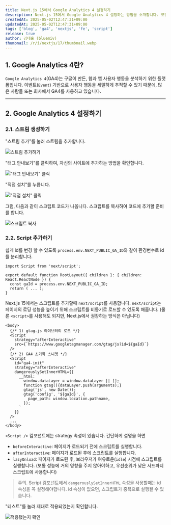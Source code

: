 ```yaml
---
title: Next.js 15에서 Google Analytics 4 설정하기
description: Next.js 15에서 Google Analytics 4 설정하는 방법을 소개합니다. 또한, nextjs의 Script 컴포넌트에 대해 자세하게 설명합니다.
createdAt: 2025-05-02T12:47:31+09:00
updatedAt: 2025-05-02T12:47:31+09:00
tags: ['blog', 'ga4', 'nextjs', 'fe', 'script']
release: true
author: 김태홍 (bluemiv)
thumbnail: /r/i/nextjs/17/thumbnail.webp
---
```


## 1. Google Analytics 4란?

`Google Analytics 4`(GA4)는 구글이 만든, 웹과 앱 사용자 행동을 분석하기 위한 플랫폼입니다. 이벤트(`Event`) 기반으로 사용자 행동을 세밀하게 추적할 수 있기 때문에, 많은 사람들 또는 회사에서 GA4를 사용하고 있습니다.

---

## 2. Google Analytics 4 설정하기

### 2.1. 스트림 생성하기

"스트림 추가"를 눌러 스트림을 추가합니다.

![스트림 추가하기](/r/i/nextjs/17/1.webp)

"태그 안내보기"를 클릭하여, 자신의 사이트에 추가하는 방법을 확인합니다.

!["태그 안내보기" 클릭](/r/i/nextjs/17/5.webp)

"직접 설치"를 누릅니다.

!["직접 설치" 클릭](/r/i/nextjs/17/2.webp)

그럼, 다음과 같이 스크립트 코드가 나옵니다. 스크립트를 복사하여 코드에 추가할 준비를 합니다.

![스크립트 복사](/r/i/nextjs/17/3.webp)

### 2.2. Script 추가하기

쉽게 id를 변경 할 수 있도록 `process.env.NEXT_PUBLIC_GA_ID`와 같이 환경변수로 id를 분리합니다.

```tsx {4}
import Script from 'next/script';

export default function RootLayout({ children }: { children: React.ReactNode }) {
  const gaId = process.env.NEXT_PUBLIC_GA_ID;
  return ( ... );
}
```

Next.js 15에서는 스크립트를 추가할때 `next/script`를 사용합니다.
`next/script`는 페이지의 로딩 성능을 높이기 위해 스크립트를 비동기로 로드할 수 있도록 해줍니다.
(물론 `<script>`를 사용해도 되지만, Next.js에서 권장하는 방식은 아닙니다)

```tsx {4, 9, 10}
<body>
  {/* 1) gtag.js 라이브러리 로드 */}
  <Script
    strategy="afterInteractive"
    src={`https://www.googletagmanager.com/gtag/js?id=${gaId}`}
  />
  {/* 2) GA4 초기화 스니펫 */}
  <Script
    id="ga4-init"
    strategy="afterInteractive"
    dangerouslySetInnerHTML={{
      __html: `
        window.dataLayer = window.dataLayer || [];
        function gtag(){dataLayer.push(arguments);}
        gtag('js', new Date());
        gtag('config', '${gaId}', {
          page_path: window.location.pathname,
        });
      `
    }}
  />
  ...
</body>
```

`<Script />` 컴포넌트에는 strategy 속성이 있습니다. 간단하게 설명을 하면

- `beforeInteractive`: 페이지가 로드되기 전에 스크립트를 실행합니다.
- `afterInteractive`: 페이지가 로드된 후에 스크립트를 실행합니다.
- `lazyOnload`: 페이지가 로드된 후, 브라우저가 여유로운(`idle`) 시점에 스크립트를 실행합니다. (보통 성능에 거의 영향을 주지 않아야하고, 우선순위가 낮은 서드파티 스크립트에 사용합니다)

> 주의. Script 컴포넌트에서 `dangerouslySetInnerHTML` 속성을 사용할때는 id 속성을 꼭 설정해야합니다. id 속성이 없으면, 스크립트가 중복으로 실행될 수 있습니다.


"테스트"를 눌러 제대로 적용되었는지 확인합니다.

![적용됐는지 확인](/r/i/nextjs/17/4.webp)
